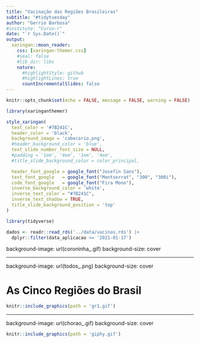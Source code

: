 ```yaml
---
title: "Vacinação das Regiões Brasileiras"
subtitle: "#tidytuesday"
author: "Gerrio Barbosa"
#institute: "Curso-r"
date: "`r Sys.Date()`"
output:
  xaringan::moon_reader:
    css: [xaringan-themer.css]
    #seal: false
    #lib_dir: libs
    nature:
      #highlightStyle: github
      #highlightLines: true
      countIncrementalSlides: false
---
```


```r

knitr::opts_chunk$set(echo = FALSE, message = FALSE, warning = FALSE)

```

```r

library(xaringanthemer)

style_xaringan(
  text_color = '#7B241C',
  header_color = 'black',
  background_image = 'cabecario.png',
  #header_background_color = 'blue',
  text_slide_number_font_size = NULL,
  #padding = '1em', '4em', '1em', '4em',
  #title_slide_background_color = color_principal,

  header_font_google = google_font("Josefin Sans"),
  text_font_google   = google_font("Montserrat", "300", "300i"),
  code_font_google   = google_font("Fira Mono"),
  inverse_background_color = 'white',
  inverse_text_color = "#7B241C",
  inverse_text_shadow = TRUE,
  title_slide_background_position = 'top'
)

```

```r
library(tidyverse)

```

```r

dados <- readr::read_rds('../data/vacinas.rds') |> 
  dplyr::filter(data_aplicacao >= '2021-01-17') 

```
background-image: url(coroninha_.gif)
background-size: cover

---

background-image: url(todos_.png)
background-size: cover

# As Cinco Regiões do Brasil


```r

knitr::include_graphics(path = 'gr1.gif')

```

---

background-image: url(chorao_.gif)
background-size: cover


```r

knitr::include_graphics(path = 'giphy.gif')

```




